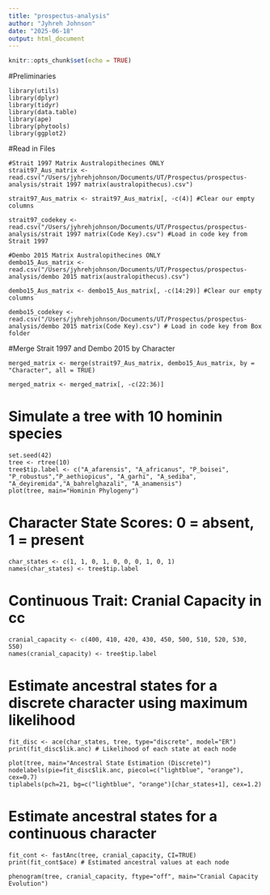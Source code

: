 ```yaml
---
title: "prospectus-analysis"
author: "Jyhreh Johnson"
date: "2025-06-18"
output: html_document
---
```


```r
knitr::opts_chunk$set(echo = TRUE)
```

#Preliminaries
```Load
library(utils)
library(dplyr)
library(tidyr)
library(data.table)
library(ape)
library(phytools)
library(ggplot2)
```

#Read in Files
```Read
#Strait 1997 Matrix Australopithecines ONLY
strait97_Aus_matrix <-read.csv("/Users/jyhrehjohnson/Documents/UT/Prospectus/prospectus-analysis/strait 1997 matrix(australopithecus).csv")

strait97_Aus_matrix <- strait97_Aus_matrix[, -c(4)] #Clear our empty columns

strait97_codekey <-read.csv("/Users/jyhrehjohnson/Documents/UT/Prospectus/prospectus-analysis/strait 1997 matrix(Code Key).csv") #Load in code key from Strait 1997 
```

```Read
#Dembo 2015 Matrix Australopithecines ONLY
dembo15_Aus_matrix <- read.csv("/Users/jyhrehjohnson/Documents/UT/Prospectus/prospectus-analysis/dembo 2015 matrix(australopithecus).csv")

dembo15_Aus_matrix <- dembo15_Aus_matrix[, -c(14:29)] #Clear our empty columns

dembo15_codekey <- read.csv("/Users/jyhrehjohnson/Documents/UT/Prospectus/prospectus-analysis/dembo 2015 matrix(Code Key).csv") # Load in code key from Box folder
```

#Merge Strait 1997 and Dembo 2015 by Character
```Merge
merged_matrix <- merge(strait97_Aus_matrix, dembo15_Aus_matrix, by = "Character", all = TRUE)

merged_matrix <- merged_matrix[, -c(22:36)]
```

# Simulate a tree with 10 hominin species
```Simulation
set.seed(42)
tree <- rtree(10)
tree$tip.label <- c("A_afarensis", "A_africanus", "P_boisei", "P_robustus","P_aethiopicus", "A_garhi", "A_sediba", "A_deyiremida","A_bahrelghazali", "A_anamensis")
plot(tree, main="Hominin Phylogeny")
```

# Character State Scores: 0 = absent, 1 = present
```Character
char_states <- c(1, 1, 0, 1, 0, 0, 0, 1, 0, 1)
names(char_states) <- tree$tip.label
```

# Continuous Trait: Cranial Capacity in cc
```Code
cranial_capacity <- c(400, 410, 420, 430, 450, 500, 510, 520, 530, 550)
names(cranial_capacity) <- tree$tip.label
```

# Estimate ancestral states for a discrete character using maximum likelihood
```Discrete
fit_disc <- ace(char_states, tree, type="discrete", model="ER")
print(fit_disc$lik.anc) # Likelihood of each state at each node
```

```Disctrete
plot(tree, main="Ancestral State Estimation (Discrete)")
nodelabels(pie=fit_disc$lik.anc, piecol=c("lightblue", "orange"), cex=0.7)
tiplabels(pch=21, bg=c("lightblue", "orange")[char_states+1], cex=1.2)
```

# Estimate ancestral states for a continuous character
```Continuous
fit_cont <- fastAnc(tree, cranial_capacity, CI=TRUE)
print(fit_cont$ace) # Estimated ancestral values at each node
```

``` Phylogeny
phenogram(tree, cranial_capacity, ftype="off", main="Cranial Capacity Evolution")
```

```Read

```
